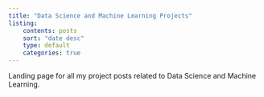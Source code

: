 ```yaml
---
title: "Data Science and Machine Learning Projects"
listing:
    contents: posts
    sort: "date desc"
    type: default
    categories: true
---
```


Landing page for all my project posts related to Data Science and Machine Learning.